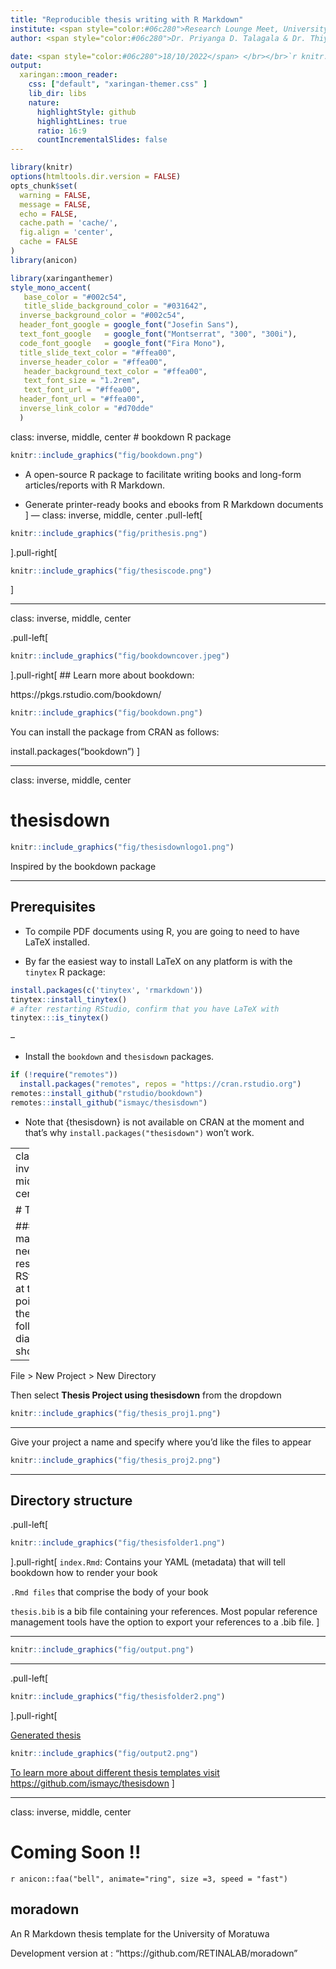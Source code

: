 ```yaml
---
title: "Reproducible thesis writing with R Markdown"
institute: <span style="color:#06c280">Research Lounge Meet, University of Moratuwa</span>
author: <span style="color:#06c280">Dr. Priyanga D. Talagala & Dr. Thiyanga S. Talagala </span>

date: <span style="color:#06c280">18/10/2022</span> </br></br>`r knitr::include_graphics("fig/thesisdownlogo.png")` 
output:
  xaringan::moon_reader:
    css: ["default", "xaringan-themer.css" ]
    lib_dir: libs
    nature:
      highlightStyle: github
      highlightLines: true
      ratio: 16:9
      countIncrementalSlides: false
---
```


```r
library(knitr)
options(htmltools.dir.version = FALSE)
opts_chunk$set(
  warning = FALSE,
  message = FALSE,
  echo = FALSE,
  cache.path = 'cache/',
  fig.align = 'center',
  cache = FALSE
)
library(anicon)

```
```r
library(xaringanthemer)
style_mono_accent(
   base_color = "#002c54",
   title_slide_background_color = "#031642",
  inverse_background_color = "#002c54",
  header_font_google = google_font("Josefin Sans"),
  text_font_google   = google_font("Montserrat", "300", "300i"),
  code_font_google   = google_font("Fira Mono"),
  title_slide_text_color = "#ffea00",
  inverse_header_color = "#ffea00",
   header_background_text_color = "#ffea00",
   text_font_size = "1.2rem",
   text_font_url = "#ffea00",
  header_font_url = "#ffea00",
  inverse_link_color = "#d70dde"
  )
```

class: inverse, middle, center
# bookdown R package

```r
knitr::include_graphics("fig/bookdown.png")

```

- A open-source R package to facilitate writing books and long-form articles/reports with R Markdown.

- Generate printer-ready books and ebooks from R Markdown documents
]
---
class: inverse, middle, center
.pull-left[
```r
knitr::include_graphics("fig/prithesis.png")

```
].pull-right[

```r
knitr::include_graphics("fig/thesiscode.png")

```
]

---

class: inverse, middle, center

.pull-left[
```r
knitr::include_graphics("fig/bookdowncover.jpeg")

```
].pull-right[
## Learn more about bookdown:

https://pkgs.rstudio.com/bookdown/


```r
knitr::include_graphics("fig/bookdown.png")

```

You can install the package from CRAN as follows:

install.packages("bookdown")
]

---

class: inverse, middle, center

# thesisdown

```r
knitr::include_graphics("fig/thesisdownlogo1.png")

```

Inspired by the bookdown package

<!--This project was inspired by the bookdown package-->

---

## Prerequisites 


- To compile PDF documents using R, you are going to need to have LaTeX installed.

- By far the easiest way to install LaTeX on any platform is with the `tinytex` R package:

```r
install.packages(c('tinytex', 'rmarkdown'))
tinytex::install_tinytex()
# after restarting RStudio, confirm that you have LaTeX with
tinytex:::is_tinytex()
```
--

- Install the `bookdown` and `thesisdown` packages.

```r

if (!require("remotes")) 
  install.packages("remotes", repos = "https://cran.rstudio.org")
remotes::install_github("rstudio/bookdown")
remotes::install_github("ismayc/thesisdown")
```

- Note that {thesisdown} is not available on CRAN at the moment and that’s why `install.packages("thesisdown")` won’t work.

---
class: inverse, middle, center

# Tip

### You may need to restart RStudio at this point for the following dialog to show up.
---

File > New Project > New Directory

Then select **Thesis Project using thesisdown**
from the dropdown

```r
knitr::include_graphics("fig/thesis_proj1.png")

```
---

Give your project a name and specify where you’d like the files to appear

```r
knitr::include_graphics("fig/thesis_proj2.png")

```

---

## Directory structure

.pull-left[

```r
knitr::include_graphics("fig/thesisfolder1.png")

```
].pull-right[
`index.Rmd`: Contains your YAML (metadata) that will tell bookdown how to render your book


`.Rmd files` that comprise the body of your book

`thesis.bib` is a bib file containing your references. Most popular reference management tools have the option to export your references to a .bib file.
]

---

```r
knitr::include_graphics("fig/output.png")

```


---

.pull-left[
```r
knitr::include_graphics("fig/thesisfolder2.png")

```

].pull-right[

[Generated thesis](https://github.com/RETINALAB/rmd_workshop_with_blogdown/blob/master/static/slides/3Thesisdown/fig/thesis.pdf)

```r
knitr::include_graphics("fig/output2.png")

```

[To learn more about different thesis templates visit https://github.com/ismayc/thesisdown](https://github.com/ismayc/thesisdown)
]

---
class: inverse, middle, center

# Coming Soon !!

`r anicon::faa("bell", animate="ring", size =3, speed = "fast")`

## moradown 
An R Markdown thesis template for the University of Moratuwa

Development version  at : "https://github.com/RETINALAB/moradown"

